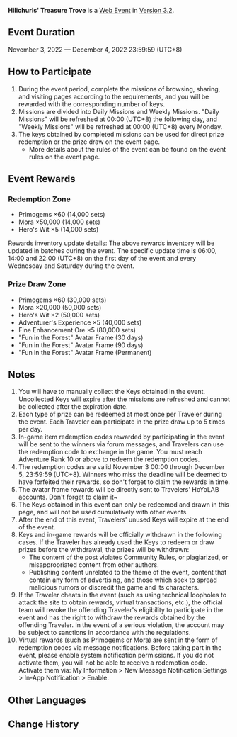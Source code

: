 {{Event
|name              = Hilichurls' Treasure Trove
|image             = Hilichurls' Treasure Trove.png
|type              = Web
|time_known        = yes
|time_start        = 2022-11-03 12:00
|time_start_offset = GMT+8
|time_end          = 2022-12-04 23:59
|time_end_offset   = GMT+8
|link              = https://www.hoyolab.com/article/13340875
}}
{{Description|Olah! Hello, Travelers~<br>The "Hilichurls' Treasure Trove" limited-time web event has officially launched! Take part to obtain Primogems, Mora, an event-exclusive avatar frame, and other rewards~}}
'''Hilichurls' Treasure Trove''' is a [[Web Event]] in [[Version 3.2]].

==Event Duration==
November 3, 2022 — December 4, 2022 23:59:59 (UTC+8)

==How to Participate==
# During the event period, complete the missions of browsing, sharing, and visiting pages according to the requirements, and you will be rewarded with the corresponding number of keys.
# Missions are divided into Daily Missions and Weekly Missions. "Daily Missions" will be refreshed at 00:00 (UTC+8) the following day, and "Weekly Missions" will be refreshed at 00:00 (UTC+8) every Monday.
# The keys obtained by completed missions can be used for direct prize redemption or the prize draw on the event page.
#* More details about the rules of the event can be found on the event rules on the event page.

==Event Rewards==
===Redemption Zone===
* Primogems ×60 (14,000 sets)
* Mora ×50,000 (14,000 sets)
* Hero's Wit ×5 (14,000 sets)
Rewards inventory update details: The above rewards inventory will be updated in batches during the event. The specific update time is 06:00, 14:00 and 22:00 (UTC+8) on the first day of the event and every Wednesday and Saturday during the event.

===Prize Draw Zone===
* Primogems ×60 (30,000 sets)
* Mora ×20,000 (50,000 sets)
* Hero's Wit ×2 (50,000 sets)
* Adventurer's Experience ×5 (40,000 sets)
* Fine Enhancement Ore ×5 (80,000 sets)
* "Fun in the Forest" Avatar Frame (30 days)
* "Fun in the Forest" Avatar Frame (90 days)
* "Fun in the Forest" Avatar Frame (Permanent)

==Notes==
# You will have to manually collect the Keys obtained in the event. Uncollected Keys will expire after the missions are refreshed and cannot be collected after the expiration date.
# Each type of prize can be redeemed at most once per Traveler during the event. Each Traveler can participate in the prize draw up to 5 times per day.
# In-game item redemption codes rewarded by participating in the event will be sent to the winners via forum messages, and Travelers can use the redemption code to exchange in the game. You must reach Adventure Rank 10 or above to redeem the redemption codes.
# The redemption codes are valid November 3 00:00 through December 5, 23:59:59 (UTC+8). Winners who miss the deadline will be deemed to have forfeited their rewards, so don't forget to claim the rewards in time.
# The avatar frame rewards will be directly sent to Travelers' HoYoLAB accounts. Don't forget to claim it~
# The Keys obtained in this event can only be redeemed and drawn in this page, and will not be used cumulatively with other events.
# After the end of this event, Travelers' unused Keys will expire at the end of the event.
# Keys and in-game rewards will be officially withdrawn in the following cases. If the Traveler has already used the Keys to redeem or draw prizes before the withdrawal, the prizes will be withdrawn:
#* The content of the post violates Community Rules, or plagiarized, or misappropriated content from other authors.
#* Publishing content unrelated to the theme of the event, content that contain any form of advertising, and those which seek to spread malicious rumors or discredit the game and its characters.
# If the Traveler cheats in the event (such as using technical loopholes to attack the site to obtain rewards, virtual transactions, etc.), the official team will revoke the offending Traveler's eligibility to participate in the event and has the right to withdraw the rewards obtained by the offending Traveler. In the event of a serious violation, the account may be subject to sanctions in accordance with the regulations.
# Virtual rewards (such as Primogems or Mora) are sent in the form of redemption codes via message notifications. Before taking part in the event, please enable system notification permissions. If you do not activate them, you will not be able to receive a redemption code. Activate them via: My Information > New Message Notification Settings > In-App Notification > Enable.

==Other Languages==
{{Other Languages|Transclude=Hilichurls' Treasure Trove}}

==Change History==
{{Change History|3.2}}